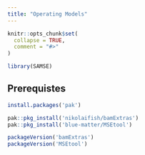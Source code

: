 ```yaml
---
title: "Operating Models"
---
```


```r
knitr::opts_chunk$set(
  collapse = TRUE,
  comment = "#>"
)
```

```r
library(SAMSE)
```


## Prerequistes

```r
install.packages('pak')

pak::pkg_install('nikolaifish/bamExtras')
pak::pkg_install('blue-matter/MSEtool')

```

```r
packageVersion('bamExtras')
packageVersion('MSEtool')
```


